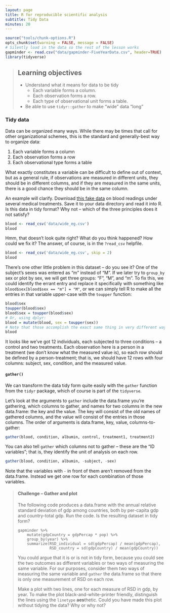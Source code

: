 ```yaml
---
layout: page
title: R for reproducible scientific analysis
subtitle: Tidy Data
minutes: 20
---
```


```r
source("tools/chunk-options.R")
opts_chunk$set(warning = FALSE, message = FALSE)
# Silently load in the data so the rest of the lesson works
gapminder <- read.csv("data/gapminder-FiveYearData.csv", header=TRUE)
library(tidyverse)
```

> ## Learning objectives {.objectives}
>
> - Understand what it means for data to be tidy
>     - Each variable forms a column.
>     - Each observation forms a row.
>     - Each type of observational unit forms a table.
> - Be able to use `tidyr::gather` to make "wide" data "long"
>

### Tidy data

Data can be organized many ways. While there may be times that call for other organizational schemes, this is the standard and generally-best way to organize data:

1. Each variable forms a column
1. Each observation forms a row
1. Each observational type forms a table

What exactly constitutes a variable can be difficult to define out of context, but as a general rule, if observations are measured in different units, they should be in different columns, and if they are measured in the same units, there is a good chance they should be in the same column.

An example will clarify. Download [this fake data](https://raw.githubusercontent.com/michaellevy/gapminder-R/gh-pages/data/wide_eg.csv) on blood readings under several medical treatments. Save it to your data directory and read it into R. Is this data in tidy format? Why not -- which of the three principles does it not satisfy?

```r
blood <- read_csv('data/wide_eg.csv')
blood
```

Hmm, that doesn't look quite right? What do you think happened? How could we fix it? The answer, of course, is in the `?read_csv` helpfile.

```r
blood <- read_csv('data/wide_eg.csv', skip = 2)
blood
```

There's one other little problem in this dataset -- do you see it? One of the subject's sexes was entered as "m" instead of "M". If we later try to `group_by` sex or plot by sex, we will get three groups: "F", "M", and "m". To fix this, we could identify the errant entry and replace it specifically with something like `blood$sex[blood$sex == "m"] = "M"`, or we can simply tell R to make all the entries in that variable upper-case with the `toupper` function:

```r
blood$sex
toupper(blood$sex)
blood$sex = toupper(blood$sex)
# Or, using dplyr:
blood = mutate(blood, sex = toupper(sex))
# Note that those accomplish the exact same thing in very different ways. Studying the difference may be useful. 
blood
```

It looks like we've got 12 individuals, each subjected to three conditions -- a control and two treatments. Each observation here is a person in a treatment (we don't know what the measured value is), so each row should be defined by a person-treatment; that is, we should have 12 rows with four columns: subject, sex, condition, and the measured value. 

#### `gather()` 

We can transform the data tidy form quite easily with the `gather` function from the `tidyr` package, which of course is part of the `tidyverse`.

Let's look at the arguments to `gather` include the data.frame you're gathering, which columns to gather, and names for two columns in the new data.frame: the key and the value. The key will consist of the old names of gathered columns, and the value will consist of the entries in those columns. The order of arguments is data.frame, key, value, columns-to-gather:

```r
gather(blood, condition, albumin, control, treatment1, treatment2)
```

You can also tell `gather` which columns not to gather -- these are the "ID variables"; that is, they identify the unit of analysis on each row.

```r
gather(blood, condition, albumin, -subject, -sex)
```

Note that the variables with `-` in front of them aren't removed from the data.frame. Instead we get one row for each combination of those variables.

> #### Challenge -- Gather and plot {.challenge}
>
> The following code produces a data.frame with the annual relative standard deviation of gdp among countries, both by per-capita gdp and country-total gdp. Run the code. Is the resulting dataset in tidy form? 
> 
> ```
> gapminder %>%
>     mutate(gdpCountry = gdpPercap * pop) %>%
>     group_by(year) %>%
>     summarize(RSD_individual = sd(gdpPercap) / mean(gdpPercap),
>               RSD_country = sd(gdpCountry) / mean(gdpCountry))
> ```
>
> You could argue that it is or is not in tidy form, because you could see the two outcomes as different variables or two ways of measuring the same variable. For our purposes, consider them two ways of measuring the same variable and `gather` the data.frame so that there is only one measurement of RSD on each row.
> 
> Make a plot with two lines, one for each measure of RSD in gdp, by year. To make the plot black-and-white-printer friendly, distinguish the lines using the `linetype` **aes**thetic. Could you have made this plot without tidying the data? Why or why not?
>
